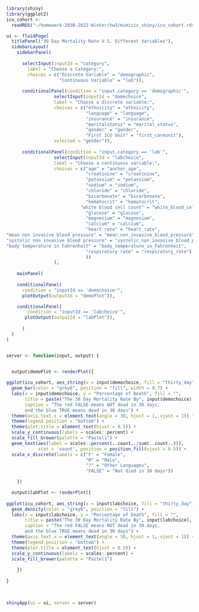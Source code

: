 

```r
library(shiny)
library(ggplot2)
icu_cohort <- 
  readRDS("~/homework-203B-2022-Winter/hw3/mimiciv_shiny/icu_cohort.rds")

ui <- fluidPage(
  titlePanel("30 Day Mortality Rate V.S. Different Variables"),
  sidebarLayout(
    sidebarPanel(
  
      selectInput(inputId = "category",
        label = "Choose a Category:",
        choices = c("Discrete Variable" = "demographic",
                    "Continuous Variable" = "lab")),
      
      conditionalPanel(condition = "input.category == 'demographic'",
                  selectInput(inputId = "demochoice",
                  label = "Choose a discrete variable:",
                  choices = c("ethnicity" = "ethnicity",
                              "language" = "language", 
                              "insurance" = "insurance", 
                              "maritalstatus" = "marital_status", 
                              "gender" = "gender",
                              "First ICU Unit" = "first_careunit"),
                  selected = "gender")),
      
      conditionalPanel(condition = "input.category == 'lab'",
                  selectInput(inputId = "labchoice",
                  label = "Choose a continuous variable:",
                  choices = c("age" = "anchor_age",
                              "creatinine" = "creatinine",
                              "potassium" = "potassium",
                              "sodium" = "sodium",
                              "chloride" = "chloride",
                              "bicarbonate" = "bicarbonate",
                              "hematocrit" = "hematocrit",
                            "white blood cell count" = "white_blood_cell_count",
                              "glucose" = "glucose",
                              "magnesium" = "magnesium",
                              "calcium" = "calcium",
                              "heart rate" = "heart_rate",
"mean non invasive blood pressure" = "mean_non_invasive_blood_pressure",
"systolic non invasive blood pressure" = "systolic_non_invasive_blood_pressure",
"body temperature in Fahrenheit" = "body_temperature_in_Fahrenheit",
                              "respiratory rate" = "respiratory_rate")
                              ))
                  ),
      
    mainPanel(
      
    conditionalPanel(
      condition = "inputId == 'demochoice'",
      plotOutput(outputId = "demoPlot")),

    conditionalPanel(
        condition = "inputId == 'labchoice'",
       plotOutput(outputId = "labPlot")),
    
      )
  )
)


server <- function(input, output) {
  

  output$demoPlot <- renderPlot({

ggplot(icu_cohort, aes_string(x = input$demochoice, fill = "thirty_day")) +
  geom_bar(color = "grey6", position = "fill", width = 0.7) +
  labs(x = input$demochoice, y = "Percentage of Death", fill = "",
       title = paste("The 30 Day Mortality Rate By", input$demochoice),
       caption = "The red FALSE means NOT dead in 30 days, 
       and the blue TRUE means dead in 30 days") +
  theme(axis.text.x = element_text(angle = 30, hjust = 1, vjust = 1)) +
  theme(legend.position = "bottom") +
  theme(plot.title = element_text(hjust = 0.5)) +
  scale_y_continuous(labels = scales::percent) +
  scale_fill_brewer(palette = "Pastel1") +
  geom_text(aes(label = scales::percent(..count../sum(..count..))),
            stat = 'count', position = position_fill(vjust = 0.5)) +
  scale_x_discrete(labels = c("F" = "Female",
                              "M" = "Male",
                              "?" = "Other Languages",
                              "FALSE" = "Not died in 30 days"))

    })

  output$labPlot <- renderPlot({
    
ggplot(icu_cohort, aes_string(x = input$labchoice, fill = "thirty_day")) +
  geom_density(color = "grey6", position = "fill") +
  labs(x = input$labchoice, y = "Percentage of Death", fill = "",
       title = paste("The 30 Day Mortality Rate By", input$labchoice),
       caption = "The red FALSE means NOT dead in 30 days, 
       and the blue TRUE means dead in 30 days") +
  theme(axis.text.x = element_text(angle = 30, hjust = 1, vjust = 1)) +
  theme(legend.position = "bottom") +
  theme(plot.title = element_text(hjust = 0.5)) +
  scale_y_continuous(labels = scales::percent) +
  scale_fill_brewer(palette = "Pastel1")
    
    })  
    
}
 

   
shinyApp(ui = ui, server = server)
```